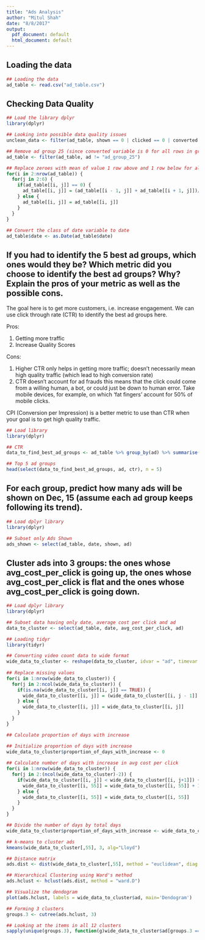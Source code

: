 ```yaml
---
title: "Ads Analysis"
author: "Mitul Shah"
date: "8/8/2017"
output:
  pdf_document: default
  html_document: default
---
```


## Loading the data

```r

## Loading the data
ad_table <- read.csv("ad_table.csv")

```

## Checking Data Quality

```r

## Load the library dplyr
library(dplyr)

## Looking into possible data quality issues
unclean_data <- filter(ad_table, shown == 0 | clicked == 0 | converted == 0 | avg_cost_per_click == 0 | total_revenue == 0)

## Remove ad group 25 (since converted variable is 0 for all rows in group 25; it's a bug)
ad_table <- filter(ad_table, ad != "ad_group_25")

## Replace zeroes with mean of value 1 row above and 1 row below for all columns
for(i in 2:nrow(ad_table)) {
  for(j in 2:6) {
    if(ad_table[[i, j]] == 0) {
      ad_table[[i, j]] = (ad_table[[i - 1, j]] + ad_table[[i + 1, j]])/2
    } else {
      ad_table[[i, j]] = ad_table[[i, j]]
    }
  }
}
  
## Convert the class of date variable to date
ad_table$date <- as.Date(ad_table$date)

```


## If you had to identify the 5 best ad groups, which ones would they be? Which metric did you choose to identify the best ad groups? Why? Explain the pros of your metric as well as the possible cons.

The goal here is to get more customers, i.e. increase engagement. We can use click through rate (CTR) to identify the best ad groups here. 

Pros:

1. Getting more traffic
2. Increase Quality Scores

Cons:

1. Higher CTR only helps in getting more traffic; doesn't necessarily mean high quality traffic (which lead to high conversion rate)
2. CTR doesn't account for ad frauds this means that the click could come from a willing human, a bot, or could just be down to human error. Take mobile devices, for example, on which 'fat fingers' account for 50% of mobile clicks.

CPI (Conversion per Impression) is a better metric to use than CTR when your goal is to get high quality traffic. 

```r

## Load library
library(dplyr)

## CTR
data_to_find_best_ad_groups <- ad_table %>% group_by(ad) %>% summarise(shown = sum(shown), clicked = sum(clicked), ctr = clicked / shown) %>% arrange(desc(ctr))

## Top 5 ad groups
head(select(data_to_find_best_ad_groups, ad, ctr), n = 5)

```


## For each group, predict how many ads will be shown on Dec, 15 (assume each ad group keeps following its trend).

```r

## Load dplyr library
library(dplyr)

## Subset only Ads Shown 
ads_shown <- select(ad_table, date, shown, ad)

```



## Cluster ads into 3 groups: the ones whose avg_cost_per_click is going up, the ones whose avg_cost_per_click is flat and the ones whose avg_cost_per_click is going down.

```r

## Load dplyr library
library(dplyr)

## Subset data having only date, average cost per click and ad
data_to_cluster <- select(ad_table, date, avg_cost_per_click, ad)

## Loading tidyr
library(tidyr)

## Converting video count data to wide format
wide_data_to_cluster <- reshape(data_to_cluster, idvar = "ad", timevar = "date", direction = "wide")
  
## Replace missing values 
for(i in 1:nrow(wide_data_to_cluster)) {
  for(j in 2:ncol(wide_data_to_cluster)) {
    if(is.na(wide_data_to_cluster[[i, j]] == TRUE)) {
      wide_data_to_cluster[[i, j]] = (wide_data_to_cluster[[i, j - 1]] + wide_data_to_cluster[[i, j + 1]])/2
    } else {
      wide_data_to_cluster[[i, j]] = wide_data_to_cluster[[i, j]]
    }
  }
}

## Calculate proportion of days with increase

## Initialize proportion of days with increase
wide_data_to_cluster$proportion_of_days_with_increase <- 0
  
## Calculate number of days with increase in avg cost per click
for(i in 1:nrow(wide_data_to_cluster)) {
  for(j in 2:(ncol(wide_data_to_cluster)-2)) {
    if(wide_data_to_cluster[[i, j]] < wide_data_to_cluster[[i, j+1]]) {
      wide_data_to_cluster[[i, 55]] = wide_data_to_cluster[[i, 55]] + 1
    } else {
      wide_data_to_cluster[[i, 55]] = wide_data_to_cluster[[i, 55]]
    }
  }
}

## Divide the number of days by total days
wide_data_to_cluster$proportion_of_days_with_increase <- wide_data_to_cluster$proportion_of_days_with_increase/52

## k-means to cluster ads
kmeans(wide_data_to_cluster[,55], 3, alg="Lloyd")

## Distance matrix
ads.dist <- dist(wide_data_to_cluster[,55], method = "euclidean", diag = FALSE, upper = FALSE, p = 2)

## Hierarchical Clustering using Ward's method
ads.hclust <- hclust(ads.dist, method = "ward.D")

## Visualize the dendogram
plot(ads.hclust, labels = wide_data_to_cluster$ad, main='Dendogram')

## Forming 3 clusters
groups.3 <- cutree(ads.hclust, 3)

## Looking at the items in all 12 clusters
sapply(unique(groups.3), function(g)wide_data_to_cluster$ad[groups.3 == g])

```




